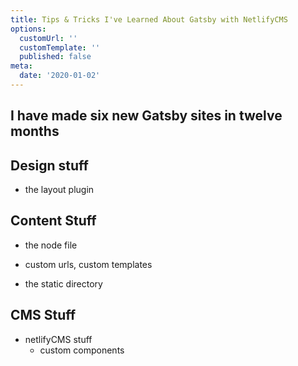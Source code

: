 ```yaml
---
title: Tips & Tricks I've Learned About Gatsby with NetlifyCMS
options:
  customUrl: ''
  customTemplate: ''
  published: false
meta:
  date: '2020-01-02'
---
```


## I have made six new Gatsby sites in twelve months

## Design stuff

 - the layout plugin

## Content Stuff

 - the node file
  - custom urls, custom templates

- the static directory
 

## CMS Stuff
  - netlifyCMS stuff
    - custom components